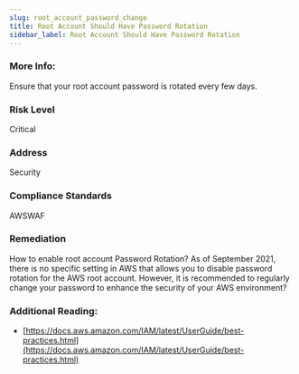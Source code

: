 ```yaml
---
slug: root_account_password_change
title: Root Account Should Have Password Rotation
sidebar_label: Root Account Should Have Password Rotation
---
```


### More Info:

Ensure that your root account password is rotated every few days.

### Risk Level

Critical

### Address

Security

### Compliance Standards

AWSWAF

### Remediation

How to enable root account Password Rotation?  As of September 2021, there is no specific setting in AWS that allows you to disable password rotation for the AWS root account. However, it is recommended to regularly change your password to enhance the security of your AWS environment?

### Additional Reading:

- [https://docs.aws.amazon.com/IAM/latest/UserGuide/best-practices.html](https://docs.aws.amazon.com/IAM/latest/UserGuide/best-practices.html) 

